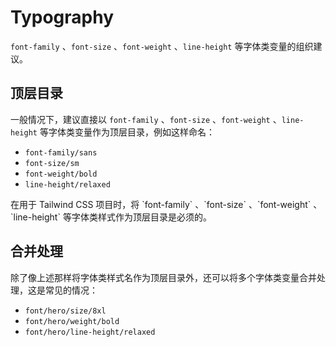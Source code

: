 
# Typography
`font-family` 、`font-size` 、`font-weight` 、`line-height` 等字体类变量的组织建议。

## 顶层目录
一般情况下，建议直接以 `font-family` 、`font-size` 、`font-weight` 、`line-height` 等字体类变量作为顶层目录，例如这样命名：
- `font-family/sans`
- `font-size/sm`
- `font-weight/bold`
- `line-height/relaxed`

<Callout type="error" emoji="🚨">
在用于 Tailwind CSS 项目时，将 `font-family` 、`font-size` 、`font-weight` 、`line-height` 等字体类样式作为顶层目录是必须的。
</Callout>

## 合并处理
除了像上述那样将字体类样式名作为顶层目录外，还可以将多个字体类变量合并处理，这是常见的情况：
- `font/hero/size/8xl`
- `font/hero/weight/bold`
- `font/hero/line-height/relaxed`